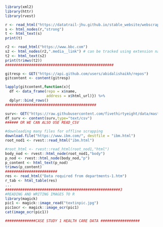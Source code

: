 


```r
library(xml2)
library(httr)
library(rvest)

r <- read_html("https://datatrail-jhu.github.io/stable_website/webscrape.html")
s <- html_nodes(r,"strong")
t <- html_text(s)
print(t)

r2 <- read_html("https://www.bbc.com")
s2 <- html_nodes(r2,".media__link") # can be tracked using extension named:s
t2 <- html_text(s2)
print(trimws(t2))
##################################################

gitresp <- GET("https://api.github.com/users/abidalishaikh/repos")
gitcontent <- content(gitresp)

lapply(gitcontent,function(x){
  df <- data_frame(repo = x$name,
                   address = x$html_url)}) %>%
  dplyr::bind_rows() 
##########################################

surv<- GET("https://raw.githubusercontent.com/fivethirtyeight/data/master/steak-survey/steak-risk-survey.csv")
df_surv <- content(surv,type="text/csv")
###### OR WE CAN ALSO USE READ_CSV

#downloading many files for offline scrapping
download.file("https://www.ibm.com/", destfile = "ibm.html")
root_nod1 <- rvest::read_html("ibm.html")

#root_html <- rvest::read_html(root_nod1,"html")
body_nod <- rvest::html_node(root_nod1,"body")
p_nod <- rvest::html_node(body_nod,"p")
p_content <- html_text(p_nod)
trimws(p_content)
########################
res <- read_html("Data required from departments-1.htm")
r_tab <- html_table(res)
...
#####################################################3
#READING AND WRITING IMAGES TO R
library(magick)
pic1 <- magick::image_read("textinpic.jpg")
pic1ocr <- magick::image_ocr(pic1)
cat(image_ocr(pic1))

##############CASE STUDY 1 HEALTH CARE DATA ##################
```